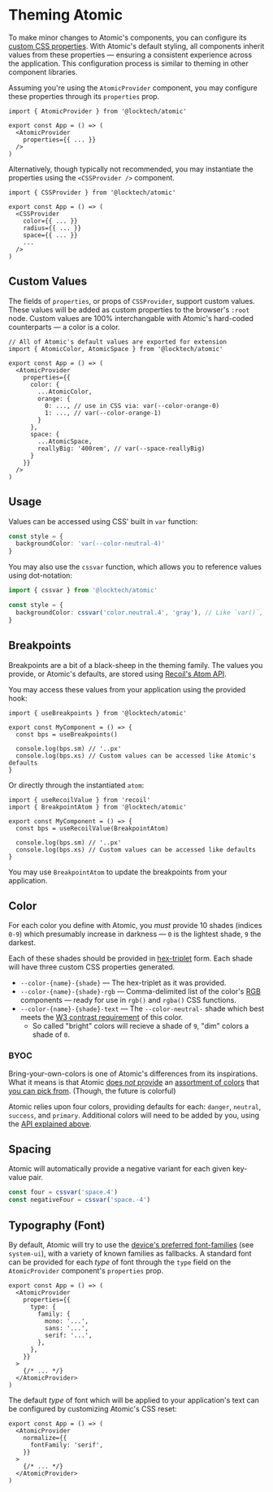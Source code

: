 
<Meta title="Customize/Theming" />

# Theming Atomic

To make minor changes to Atomic's components, you can configure its [custom CSS properties](https://developer.mozilla.org/en-US/docs/Web/CSS/--*).
With Atomic's default styling, all components inherit values from these properties — ensuring a consistent experience across the application.
This configuration process is similar to theming in other component libraries.

Assuming you're using the `AtomicProvider` component, you may configure these properties through its `properties` prop.

```tsx
import { AtomicProvider } from '@locktech/atomic'

export const App = () => (
  <AtomicProvider
    properties={{ ... }}
  />
)
```

Alternatively, though typically not recommended, you may instantiate the properties using the `<CSSProvider />` component.

```tsx
import { CSSProvider } from '@locktech/atomic'

export const App = () => (
  <CSSProvider
    color={{ ... }}
    radius={{ ... }}
    space={{ ... }}
    ...
  />
)
```

## Custom Values

The fields of `properties`, or props of `CSSProvider`, support custom values.
These values will be added as custom properties to the browser's `:root` node.
Custom values are 100% interchangable with Atomic's hard-coded counterparts — a color is a color.

```tsx
// All of Atomic's default values are exported for extension
import { AtomicColor, AtomicSpace } from '@locktech/atomic'

export const App = () => (
  <AtomicProvider
    properties={{
      color: {
        ...AtomicColor,
        orange: {
          0: ..., // use in CSS via: var(--color-orange-0)
          1: ..., // var(--color-orange-1)
        }
      },
      space: {
        ...AtomicSpace,
        reallyBig: '400rem', // var(--space-reallyBig)
      }
    }}
  />
)
```

## Usage

Values can be accessed using CSS' built in `var` function:

```ts
const style = {
  backgroundColor: 'var(--color-neutral-4)'
}
```

You may also use the `cssvar` function, which allows you to reference values using dot-notation:

```ts
import { cssvar } from '@locktech/atomic'

const style = {
  backgroundColor: cssvar('color.neutral.4', 'gray'), // Like `var()`, cssvar supports a default value
}
```

## Breakpoints

Breakpoints are a bit of a black-sheep in the theming family.
The values you provide, or Atomic's defaults, are stored using [Recoil's Atom API](https://recoiljs.org/docs/api-reference/core/atom).

You may access these values from your application using the provided hook:

```tsx
import { useBreakpoints } from '@locktech/atomic'

export const MyComponent = () => {
  const bps = useBreakpoints()

  console.log(bps.sm) // '..px'
  console.log(bps.xs) // Custom values can be accessed like Atomic's defaults
}
```

Or directly through the instantiated `atom`:

```tsx
import { useRecoilValue } from 'recoil'
import { BreakpointAtom } from '@locktech/atomic'

export const MyComponent = () => {
  const bps = useRecoilValue(BreakpointAtom)

  console.log(bps.sm) // '..px'
  console.log(bps.xs) // Custom values can be accessed like defaults
}
```

You may use `BreakpointAtom` to update the breakpoints from your application.

## Color

For each color you define with Atomic, you *must* provide 10 shades (indices `0-9`) which presumably increase in darkness — `0` is the lightest shade, `9` the darkest.

Each of these shades should be provided in [hex-triplet](https://en.wikipedia.org/wiki/Web_colors#Hex_triplet) form.
Each shade will have three custom CSS properties generated.

* `--color-{name}-{shade}` — The hex-triplet as it was provided.
* `--color-{name}-{shade}-rgb` — Comma-delimited list of the color's [RGB](https://en.wikipedia.org/wiki/RGB_color_model) components — ready for use in `rgb()` and `rgba()` CSS functions.
* `--color-{name}-{shade}-text` — The `--color-neutral-` shade which best meets the [W3 contrast requirement](https://www.w3.org/TR/UNDERSTANDING-WCAG20/visual-audio-contrast-contrast.html) of this color.
  * So called "bright" colors will recieve a shade of `9`, "dim" colors a shade of `0`.

### BYOC

Bring-your-own-colors is one of Atomic's differences from its inspirations.
What it means is that Atomic [does *not* provide](https://chakra-ui.com/docs/theming/theme#black--white) an [assortment of colors](https://tailwindcss.com/docs/customizing-colors) that [you can pick from](https://getbootstrap.com/docs/5.1/customize/color/#all-colors).
(Though, the future is colorful)

Atomic relies upon four colors, providing defaults for each: `danger`, `neutral`, `success`, and `primary`.
Additional colors will need to be added by you, using the [API explained above](#custom-values).

## Spacing

Atomic will automatically provide a negative variant for each given key-value pair.

```ts
const four = cssvar('space.4')
const negativeFour = cssvar('space.-4')
```

## Typography (Font)

By default, Atomic will try to use the [device's preferred font-families](https://developer.mozilla.org/en-US/docs/Web/CSS/font-family#values) (see `system-ui`),
with a variety of known families as fallbacks. A standard font can be provided for each *type* of font through the `type` field on the `AtomicProvider` component's `properties` prop.

```tsx
export const App = () => (
  <AtomicProvider
    properties={{
      type: {
        family: {
          mono: '...',
          sans: '...',
          serif: '...',
        },
      },
    }}
  >
    {/* ... */}
  </AtomicProvider>
)
```

The default *type* of font which will be applied to your application's text can be configured by customizing Atomic's CSS reset:

```tsx
export const App = () => (
  <AtomicProvider
    normalize={{
      fontFamily: 'serif',
    }}
  >
    {/* ... */}
  </AtomicProvider>
)
```

